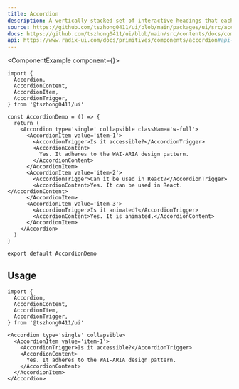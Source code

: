 ```yaml
---
title: Accordion
description: A vertically stacked set of interactive headings that each reveal an associated section of content.
source: https://github.com/tszhong0411/ui/blob/main/packages/ui/src/accordion.tsx
docs: https://github.com/tszhong0411/ui/blob/main/src/contents/docs/components/accordion.mdx
api: https://www.radix-ui.com/docs/primitives/components/accordion#api-reference
---
```


<ComponentExample component={<AccordionDemo />}>
  ```tsx
  import {
    Accordion,
    AccordionContent,
    AccordionItem,
    AccordionTrigger,
  } from '@tszhong0411/ui'

  const AccordionDemo = () => {
    return (
      <Accordion type='single' collapsible className='w-full'>
        <AccordionItem value='item-1'>
          <AccordionTrigger>Is it accessible?</AccordionTrigger>
          <AccordionContent>
            Yes. It adheres to the WAI-ARIA design pattern.
          </AccordionContent>
        </AccordionItem>
        <AccordionItem value='item-2'>
          <AccordionTrigger>Can it be used in React?</AccordionTrigger>
          <AccordionContent>Yes. It can be used in React.</AccordionContent>
        </AccordionItem>
        <AccordionItem value='item-3'>
          <AccordionTrigger>Is it animated?</AccordionTrigger>
          <AccordionContent>Yes. It is animated.</AccordionContent>
        </AccordionItem>
      </Accordion>
    )
  }

  export default AccordionDemo
  ```
</ComponentExample>

## Usage

```tsx
import {
  Accordion,
  AccordionContent,
  AccordionItem,
  AccordionTrigger,
} from '@tszhong0411/ui'
```

```tsx
<Accordion type='single' collapsible>
  <AccordionItem value='item-1'>
    <AccordionTrigger>Is it accessible?</AccordionTrigger>
    <AccordionContent>
      Yes. It adheres to the WAI-ARIA design pattern.
    </AccordionContent>
  </AccordionItem>
</Accordion>
```
